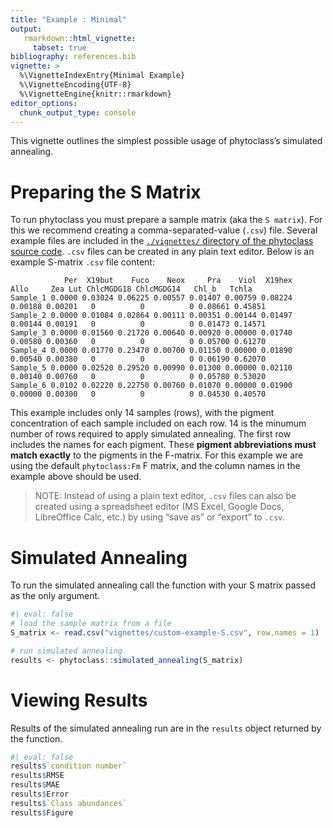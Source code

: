 ```yaml
---
title: "Example : Minimal"
output:
   rmarkdown::html_vignette:
     tabset: true
bibliography: references.bib
vignette: >
  %\VignetteIndexEntry{Minimal Example}
  %\VignetteEncoding{UTF-8}
  %\VignetteEngine{knitr::rmarkdown}
editor_options: 
  chunk_output_type: console
---
```


This vignette outlines the simplest possible usage of phytoclass's simulated annealing.

# Preparing the S Matrix
To run phytoclass you must prepare a sample matrix (aka the `S matrix`).
For this we recommend creating a comma-separated-value (`.csv`) file.
Several example files are included in the [`./vignettes/` directory of the phytoclass source code](https://github.com/phytoclass/phytoclass/tree/main/vignettes). 
`.csv` files can be created in any plain text editor.
Below is an example S-matrix `.csv` file content:

```
            Per  X19but    Fuco    Neox     Pra    Viol  X19hex    Allo     Zea Lut ChlcMGDG18 ChlcMGDG14   Chl_b   Tchla
Sample_1 0.0000 0.03024 0.06225 0.00557 0.01407 0.00759 0.08224 0.00188 0.00201   0          0          0 0.08661 0.45851
Sample_2 0.0000 0.01084 0.02864 0.00111 0.00351 0.00144 0.01497 0.00144 0.00191   0          0          0 0.01473 0.14571
Sample_3 0.0000 0.01560 0.21720 0.00640 0.00920 0.00000 0.01740 0.00580 0.00360   0          0          0 0.05700 0.61270
Sample_4 0.0000 0.01770 0.23470 0.00700 0.01150 0.00000 0.01890 0.00540 0.00380   0          0          0 0.06190 0.62070
Sample_5 0.0000 0.02520 0.29520 0.00990 0.01300 0.00000 0.02110 0.00140 0.00760   0          0          0 0.05780 0.53020
Sample_6 0.0102 0.02220 0.22750 0.00760 0.01070 0.00000 0.01900 0.00000 0.00300   0          0          0 0.04530 0.40570
```

This example includes only 14 samples (rows), with the pigment concentration of each sample included on each row.
14 is the minumum number of rows required to apply simulated annealing.
The first row includes the names for each pigment.
These **pigment abbreviations must match exactly** to the pigments in the F-matrix. For this example we are using the default `phytoclass:Fm` F matrix, and the column names in the example above should be used.

> NOTE: Instead of using a plain text editor, `.csv` files can also be created using a spreadsheet editor (MS Excel, Google Docs, LibreOffice Calc, etc.) by using "save as" or "export" to `.csv`.

# Simulated Annealing
To run the simulated annealing call the function with your S matrix passed as the only argument.
```R
#| eval: false
# load the sample matrix from a file
S_matrix <- read.csv("vignettes/custom-example-S.csv", row.names = 1)

# run simulated annealing 
results <- phytoclass::simulated_annealing(S_matrix)
```

# Viewing Results
Results of the simulated annealing run are in the `results` object returned by the function.

```R
#| eval: false
results$`condition number`
results$RMSE
results$MAE
results$Error
results$`Class abundances`
results$Figure
```